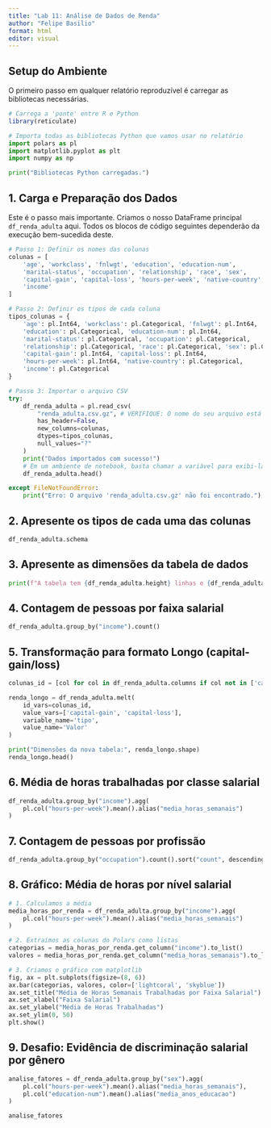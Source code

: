 ---
title: "Lab 11: Análise de Dados de Renda"
author: "Felipe Basilio"
format: html
editor: visual
---

## Setup do Ambiente

O primeiro passo em qualquer relatório reproduzível é carregar as bibliotecas necessárias.

```{r setup, include=FALSE}
# Carrega a 'ponte' entre R e Python
library(reticulate)
```

```{python python-setup}
# Importa todas as bibliotecas Python que vamos usar no relatório
import polars as pl
import matplotlib.pyplot as plt
import numpy as np

print("Bibliotecas Python carregadas.")
```

## 1. Carga e Preparação dos Dados

Este é o passo mais importante. Criamos o nosso DataFrame principal `df_renda_adulta` aqui. Todos os blocos de código seguintes dependerão da execução bem-sucedida deste.

```{python carga-dados}
# Passo 1: Definir os nomes das colunas
colunas = [
    'age', 'workclass', 'fnlwgt', 'education', 'education-num',
    'marital-status', 'occupation', 'relationship', 'race', 'sex',
    'capital-gain', 'capital-loss', 'hours-per-week', 'native-country',
    'income'
]

# Passo 2: Definir os tipos de cada coluna
tipos_colunas = {
    'age': pl.Int64, 'workclass': pl.Categorical, 'fnlwgt': pl.Int64,
    'education': pl.Categorical, 'education-num': pl.Int64,
    'marital-status': pl.Categorical, 'occupation': pl.Categorical,
    'relationship': pl.Categorical, 'race': pl.Categorical, 'sex': pl.Categorical,
    'capital-gain': pl.Int64, 'capital-loss': pl.Int64,
    'hours-per-week': pl.Int64, 'native-country': pl.Categorical,
    'income': pl.Categorical
}

# Passo 3: Importar o arquivo CSV
try:
    df_renda_adulta = pl.read_csv(
        "renda_adulta.csv.gz", # VERIFIQUE: O nome do seu arquivo está correto?
        has_header=False,
        new_columns=colunas,
        dtypes=tipos_colunas,
        null_values="?"
    )
    print("Dados importados com sucesso!")
    # Em um ambiente de notebook, basta chamar a variável para exibi-la formatada
    df_renda_adulta.head()

except FileNotFoundError:
    print("Erro: O arquivo 'renda_adulta.csv.gz' não foi encontrado.")
```

## 2. Apresente os tipos de cada uma das colunas

```{python tipos-coluna}
df_renda_adulta.schema
```

## 3. Apresente as dimensões da tabela de dados

```{python dimensoes}
print(f"A tabela tem {df_renda_adulta.height} linhas e {df_renda_adulta.width} colunas.")
```

## 4. Contagem de pessoas por faixa salarial

```{python contagem-renda}
df_renda_adulta.group_by("income").count()
```

## 5. Transformação para formato Longo (capital-gain/loss)

```{python pivot-longo}
colunas_id = [col for col in df_renda_adulta.columns if col not in ['capital-gain', 'capital-loss']]

renda_longo = df_renda_adulta.melt(
    id_vars=colunas_id,
    value_vars=['capital-gain', 'capital-loss'],
    variable_name='tipo',
    value_name='Valor'
)

print("Dimensões da nova tabela:", renda_longo.shape)
renda_longo.head()
```

## 6. Média de horas trabalhadas por classe salarial

```{python media-horas}
df_renda_adulta.group_by("income").agg(
    pl.col("hours-per-week").mean().alias("media_horas_semanais")
)
```

## 7. Contagem de pessoas por profissão

```{python contagem-profissao}
df_renda_adulta.group_by("occupation").count().sort("count", descending=True)
```

## 8. Gráfico: Média de horas por nível salarial

```{python grafico-matplotlib}
# 1. Calculamos a média
media_horas_por_renda = df_renda_adulta.group_by("income").agg(
    pl.col("hours-per-week").mean().alias("media_horas_semanais")
)

# 2. Extraímos as colunas do Polars como listas
categorias = media_horas_por_renda.get_column("income").to_list()
valores = media_horas_por_renda.get_column("media_horas_semanais").to_list()

# 3. Criamos o gráfico com matplotlib
fig, ax = plt.subplots(figsize=(8, 6))
ax.bar(categorias, valores, color=['lightcoral', 'skyblue'])
ax.set_title("Média de Horas Semanais Trabalhadas por Faixa Salarial")
ax.set_xlabel("Faixa Salarial")
ax.set_ylabel("Média de Horas Trabalhadas")
ax.set_ylim(0, 50)
plt.show()
```

## 9. Desafio: Evidência de discriminação salarial por gênero

```{python desafio-genero}
analise_fatores = df_renda_adulta.group_by("sex").agg(
    pl.col("hours-per-week").mean().alias("media_horas_semanais"),
    pl.col("education-num").mean().alias("media_anos_educacao")
)

analise_fatores
```